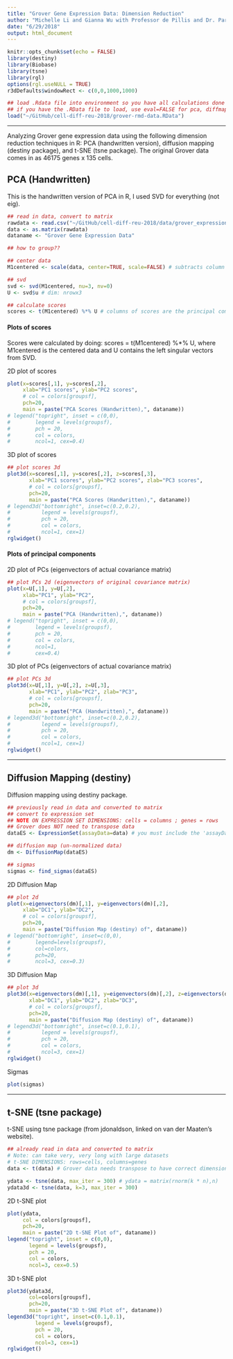 ```yaml
---
title: "Grover Gene Expression Data: Dimension Reduction"
author: "Michelle Li and Gianna Wu with Professor de Pillis and Dr. Park"
date: "6/29/2018"
output: html_document
---
```


```r
knitr::opts_chunk$set(echo = FALSE)
library(destiny)
library(Biobase)
library(tsne)
library(rgl)
options(rgl.useNULL = TRUE)
r3dDefaults$windowRect <- c(0,0,1000,1000)
```

```r
## load .Rdata file into environment so you have all calculations done
## if you have the .RData file to load, use eval=FALSE for pca, diffmap, tsne
load("~/GitHub/cell-diff-reu-2018/grover-rmd-data.RData")
```

----

Analyzing Grover gene expression data using the following dimension reduction techniques in R: PCA (handwritten version), diffusion mapping (destiny package), and t-SNE (tsne package). The original Grover data comes in as 46175 genes x 135 cells.  


## PCA (Handwritten)

This is the handwritten version of PCA in R, I used SVD for everything (not eig).

```r
## read in data, convert to matrix
rawdata <- read.csv("~/GitHub/cell-diff-reu-2018/data/grover_expression.txt", row.names=1, sep="")
data <- as.matrix(rawdata)
dataname <- "Grover Gene Expression Data"

## how to group??

## center data
M1centered <- scale(data, center=TRUE, scale=FALSE) # subtracts column means from each column

## svd
svd <- svd(M1centered, nu=3, nv=0)
U <- svd$u # dim: nrowx3

## calculate scores
scores <- t(M1centered) %*% U # columns of scores are the principal components, dim: ncolx3
```

#### Plots of scores
Scores were calculated by doing: scores = t(M1centered) %*% U, where M1centered is the centered data and U contains the left singular vectors from SVD.  

2D plot of scores  
```r
plot(x=scores[,1], y=scores[,2], 
     xlab="PC1 scores", ylab="PC2 scores", 
     # col = colors[groupsf], 
     pch=20, 
     main = paste("PCA Scores (Handwritten),", dataname))
# legend("topright", inset = c(0,0), 
#        legend = levels(groupsf), 
#        pch = 20, 
#        col = colors,
#        ncol=1, cex=0.4)
```

3D plot of scores  
```r
## plot scores 3d
plot3d(x=scores[,1], y=scores[,2], z=scores[,3], 
       xlab="PC1 scores", ylab="PC2 scores", zlab="PC3 scores", 
       # col = colors[groupsf], 
       pch=20, 
       main = paste("PCA Scores (Handwritten),", dataname))
# legend3d("bottomright", inset=c(0.2,0.2),
#          legend = levels(groupsf),
#          pch = 20, 
#          col = colors, 
#          ncol=1, cex=1)
rglwidget()
```

#### Plots of principal components
2D plot of PCs (eigenvectors of actual covariance matrix)  
```r
## plot PCs 2d (eigenvectors of original covariance matrix)
plot(x=U[,1], y=U[,2], 
     xlab="PC1", ylab="PC2", 
     # col = colors[groupsf], 
     pch=20, 
     main = paste("PCA (Handwritten),", dataname))
# legend("topright", inset = c(0,0), 
#        legend = levels(groupsf), 
#        pch = 20, 
#        col = colors, 
#        ncol=1, 
#        cex=0.4)
```

3D plot of PCs (eigenvectors of actual covariance matrix)  
```r
## plot PCs 3d
plot3d(x=U[,1], y=U[,2], z=U[,3], 
       xlab="PC1", ylab="PC2", zlab="PC3", 
       # col = colors[groupsf], 
       pch=20, 
       main = paste("PCA (Handwritten),", dataname))
# legend3d("bottomright", inset=c(0.2,0.2), 
#          legend = levels(groupsf), 
#          pch = 20, 
#          col = colors, 
#          ncol=1, cex=1)
rglwidget()
```

----

## Diffusion Mapping (destiny)

Diffusion mapping using destiny package.  
```r
## previously read in data and converted to matrix 
## convert to expression set
## NOTE ON EXPRESSION SET DIMENSIONS: cells = columns ; genes = rows
## Grover does NOT need to transpose data
dataES <- ExpressionSet(assayData=data) # you must include the 'assayData=' for this to come out correctly

## diffusion map (un-normalized data)
dm <- DiffusionMap(dataES)

## sigmas
sigmas <- find_sigmas(dataES) 
```

2D Diffusion Map  
```r
## plot 2d
plot(x=eigenvectors(dm)[,1], y=eigenvectors(dm)[,2],
     xlab="DC1", ylab="DC2",
     # col = colors[groupsf],
     pch=20, 
     main = paste("Diffusion Map (destiny) of", dataname))
# legend("bottomright", inset=c(0,0), 
#        legend=levels(groupsf), 
#        col=colors, 
#        pch=20, 
#        ncol=3, cex=0.3) 
```

3D Diffusion Map  
```r
## plot 3d
plot3d(x=eigenvectors(dm)[,1], y=eigenvectors(dm)[,2], z=eigenvectors(dm)[,3],
       xlab="DC1", ylab="DC2", zlab="DC3",
       # col = colors[groupsf],
       pch=20, 
       main = paste("Diffusion Map (destiny) of", dataname))
# legend3d("bottomright", inset=c(0.1,0.1),
#          legend = levels(groupsf),
#          pch = 20, 
#          col = colors, 
#          ncol=3, cex=1)
rglwidget()
```

Sigmas  
```r
plot(sigmas)
```

----

## t-SNE (tsne package)

t-SNE using tsne package (from jdonaldson, linked on van der Maaten's website).

```r
## already read in data and converted to matrix
# Note: can take very, very long with large datasets
# t-SNE DIMENSIONS: rows=cells, columns=genes
data <- t(data) # Grover data needs transpose to have correct dimensions

ydata <- tsne(data, max_iter = 300) # ydata = matrix(rnorm(k * n),n) 
ydata3d <- tsne(data, k=3, max_iter = 300)
```

2D t-SNE plot  
```r
plot(ydata, 
     col = colors[groupsf], 
     pch=20,
     main = paste("2D t-SNE Plot of", dataname)) 
legend("topright", inset = c(0,0), 
       legend = levels(groupsf), 
       pch = 20, 
       col = colors, 
       ncol=3, cex=0.5) 
```

3D t-SNE plot  
```r
plot3d(ydata3d, 
       col=colors[groupsf], 
       pch=20,
       main = paste("3D t-SNE Plot of", dataname))
legend3d("topright", inset=c(0.1,0.1),
         legend = levels(groupsf),  
         pch = 20, 
         col = colors, 
         ncol=3, cex=1)
rglwidget()
```

